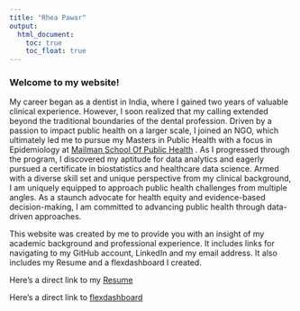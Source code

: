 ```yaml
---
title: "Rhea Pawar"
output: 
  html_document:
    toc: true
    toc_float: true
---
```


### Welcome to my website!

My career began as a dentist in India, where I gained two years of valuable clinical experience. However, I soon realized that my calling extended beyond the traditional boundaries of the dental profession. Driven by a passion to impact public health on a larger scale, I joined an NGO, which ultimately led me to pursue my Masters in Public Health with a focus in Epidemiology at [Mailman School Of Public Health](https://www.publichealth.columbia.edu/) . As I progressed through the program, I discovered my aptitude for data analytics and eagerly pursued a certificate in biostatistics and healthcare data science. Armed with a diverse skill set and unique perspective from my clinical background, I am uniquely equipped to approach public health challenges from multiple angles. As a staunch advocate for health equity and evidence-based decision-making, I am committed to advancing public health through data-driven approaches.

This website was created by me to provide you with an insight of my academic background and professional experience.
It includes links for navigating to my GitHub account, LinkedIn and my email address. It also includes my Resume and a flexdashboard I created.


Here's a direct link to my [Resume](Resume.html)

Here's a direct link to [flexdashboard](flexdashboard.html)

